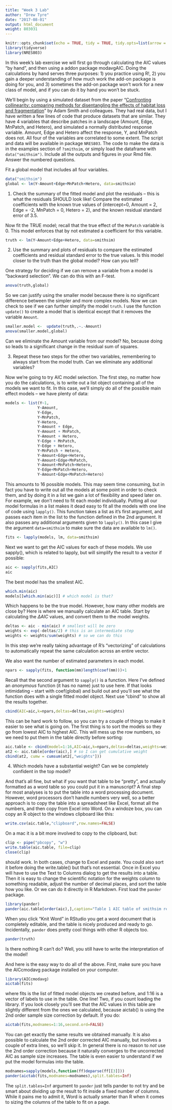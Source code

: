 ```yaml
---
title: "Week 3 Lab"
author: "Drew Tyre"
date: "2017-08-01"
output: html_document
weight: 803031
---
```


```r
knitr::opts_chunk$set(echo = TRUE, tidy = TRUE, tidy.opts=list(arrow = TRUE, width.cutoff=60), eval = FALSE)
library(tidyverse)
library(NRES803)
```

In this week’s lab exercise we will first go through calculating the AIC values "by hand", and then using a addon package modavgAIC. Doing the calculations by hand serves three purposes: 1) you practice using R!, 2) you gain a deeper understanding of how much work the add-on package is doing for you, and 3) sometimes the add-on package won’t work for a new class of model, and if you can do it by hand you won’t be stuck.

We’ll begin by using a simulated dataset from the paper "[Confronting collinearity: comparing methods for disentangling the effects of habitat loss and fragmentation](http://rdcu.be/vG1r)" by Adam Smith and colleagues. They had real data, but I have written a few lines of code that produce datasets that are similar. They have 4 variables that describe patches in a landscape (Amount, Edge, MnPatch, and Hetero), and simulated a normally distributed response variable. Amount, Edge and Hetero affect the response, Y, and MnPatch does not. All four of the variables are correlated to some extent. The script and data will be available in package `NRES803`. The code to make the data is in the examples section of `?smithsim`, or simply load the dataframe with `data("smithsim")`.  Include all the outputs and figures in your Rmd file. Answer the numbered questions. 

Fit a global model that includes all four variables. 
```r
data("smithsim")
global <- lm(Y~Amount+Edge+MnPatch+Hetero, data=smithsim)
```

(@) Check the summary of the fitted model and plot the residuals – this is what the residuals SHOULD look like! Compare the estimated coefficients with the known true values of (intercept=0, Amount = 2, Edge = -2, MnPatch = 0, Hetero = 2), and the known residual standard error of 3.5.

Now fit the TRUE model; recall that the true effect of the `MnPatch` variable is 0. This model enforces that by not estimated a coefficient for this variable. 

```r
truth <- lm(Y~Amount+Edge+Hetero, data=smithsim)

```

(@) Use the summary and plots of residuals to compare the estimated coefficients and residual standard error to the true values. Is this model closer to the truth than the global model? How can you tell?

One strategy for deciding if we can remove a variable from a model is "backward selection". We can do this with an F-test.

```r
anova(truth,global)
```

So we can justify using the smaller model because there is no significant difference between the simpler and more complex models. Now we can check to see if we can further simplify the model `truth`. I use the function `update()` to create a model that is identical except that it removes the variable `Amount`.

```r
smaller.model <-  update(truth,.~.-Amount)
anova(smaller.model,global)
```

Can we eliminate the Amount variable from our model? No, because doing so leads to a significant change in the residual sum of squares. 

(@) Repeat these two steps for the other two variables, remembering to always start from the model truth. Can we eliminate any additional variables?

Now we’re going to try AIC model selection. The first step, no matter how you do the calculations, is to write out a list object containing all of the models we want to fit. In this case, we’ll simply do all of the possible main effect models – we have plenty of data:

```r
models <- list(Y~1,
              Y~Amount,
              Y~Edge,
              Y~MnPatch,
              Y~Hetero,
              Y~Amount + Edge,
              Y~Amount + MnPatch,
              Y~Amount + Hetero,
              Y~Edge + MnPatch,
              Y~Edge + Hetero,
              Y~MnPatch + Hetero,
              Y~Amount+Edge+Hetero,
              Y~Amount+Edge+MnPatch,
              Y~Amount+MnPatch+Hetero,
              Y~Edge+MnPatch+Hetero,
              Y~Amount+Edge+MnPatch+Hetero)
```

This amounts to 16 possible models. This may seem time consuming, but in fact you have to write out all the models at some point in order to check them, and by doing it in a list we gain a lot of flexibility and speed later on. For example, we don’t need to fit each model individually.
Putting all our model formulas in a list makes it dead easy to fit all the models with one line of code using `lapply()`. This function takes a list as it's first argument, and passes each item in the list to the function defined in the 2nd argument. It also passes any additional arguments given to `lapply()`. In this case I give the argument `data=smithsim` to make sure the data are available to `lm()`.
```r
fits <- lapply(models, lm, data=smithsim)

```
Next we want to get the AIC values for each of these models. We use sapply(), which is related to lapply, but will simplify the result to a vector if possible:

```r
aic <- sapply(fits,AIC)
aic
```

The best model has the smallest AIC. 

```r
which.min(aic)
models[[which.min(aic)]] # which model is that?
```

Which happens to be the true model. However, how many other models are close by? Here is where we manually calculate an AIC table. Start by calculating the $\Delta AIC$ values, and convert them to the model weights.

```r
deltas <- aic - min(aic) # smallest will be zero
weights <- exp(-deltas/2) # this is an intermediate step
weights <- weights/sum(weights) # so we can do this
```

In this step we’re really taking advantage of R’s “vectorizing” of calculations to automatically repeat the same calculation across an entire vector.

We also want the number of estimated parameters in each model.
```r
npars <- sapply(fits, function(mm)length(coef(mm)))+1
```

Recall that the second argument to `sapply()` is a function. Here I've defined an *anonymous* function (it has no name) just to use here. If that looks intimidating – start with coef(global) and build out and you’ll see what the function does with a single fitted model object. Next use “cbind” to show all the results together.

```r
cbind(AIC=aic,k=npars,deltas=deltas,weights=weights)
```

This can be hard work to follow, so you can try a couple of things to make it easier to see what is going on. The first thing is to sort the models so they go from lowest AIC to highest AIC. This will mess up the row numbers, so we need to put them in the table directly before sorting:

```r
aic.table <- cbind(model=1:16,AIC=aic,k=npars,deltas=deltas,weights=weights)
at2 <- aic.table[order(aic),] # so I can get cumulative weight
cbind(at2, cumw = cumsum(at2[,"weights"]))
```

(@) Which models have a substantial weight? Can we be completely confident in the top model?

And that's all fine, but what if you want that table to be "pretty", and actually formatted as a word table so you could put it in a manuscript? A final step for most analyses is to put the table into a word processing document. However, word processors don’t handle numbers very well, so a better approach is to copy the table into a spreadsheet like Excel, format all the numbers, and then copy from Excel into Word. On a windoze box, you can copy an R object to the windows clipboard like this:
```r
write.csv(aic.table,"clipboard",row.names=FALSE)
```

On a mac it is a bit more involved to copy to the clipboard, but:
```r
clip <- pipe("pbcopy", "w")
write.table(aic.table, file=clip)
close(clip) 
```

should work. In both cases, change to Excel and paste. You could also sort it before doing the write.table() but that’s not essential. Once in Excel you will have to use the Text to Columns dialog to get the results into a table. Then it is easy to change the scientific notation for the weights column to something readable, adjust the number of decimal places, and sort the table how you like.
Or we can do it directly in R Markdown. First load the `pander` package.
```r
library(pander)
pander(aic.table[order(aic),],caption="Table 1 AIC table of smithsim results.")
```

When you click "Knit Word" in RStudio you get a word document that is completely editable, and the table is nicely produced and ready to go. 
Incidentally, `pander` does pretty cool things with other R objects too. 

```r
pander(truth)
```

Is there nothing R can't do? Well, you still have to write the interpretation of the model! 

And here is the easy way to do all of the above.
First, make sure you have the AICcmodavg package installed on your computer.
```r
library(AICcmodavg)
aictab(fits)
```
where fits is the list of fitted model objects we created before, and 1:16 is a vector of labels to use in the table. One line! Two, if you count loading the library. If you look closely you’ll see that the AIC values in this table are slightly different from the ones we calculated, because aictab() is using the 2nd order sample size correction by default. If you do:
```r
aictab(fits,modnames=1:16,second.ord=FALSE)
```

You can get exactly the same results we obtained manually. It is also possible to calculate the 2nd order corrected AIC manually, but involves a couple of extra lines, so we’ll skip it. In general there is no reason to *not* use the 2nd order correction because it naturally converges to the uncorrected AIC as sample size increases. 
The table is even easier to understand if we put the model formulas into the table.
```r
modnames=sapply(models,function(ff)deparse(ff[[3]]))
pander(aictab(fits,modnames=modnames),split.tables=Inf)
```

The `split.tables=Inf` argument to `pander` just tells pander to not try and be smart about dividing up the result to fit inside a fixed number of columns. While it pains me to admit it, Word is actually smarter than R when it comes to sizing the columns of the table to fit on a page. 